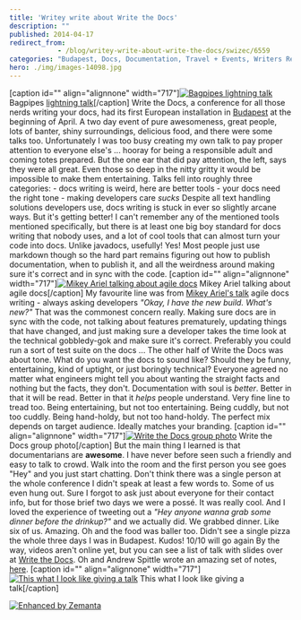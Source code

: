 ```yaml
---
title: 'Writey write about Write the Docs'
description: ""
published: 2014-04-17
redirect_from: 
            - /blog/writey-write-about-write-the-docs/swizec/6559
categories: "Budapest, Docs, Documentation, Travel + Events, Writers Resources"
hero: ./img/images-14098.jpg
---
```

\[caption id=&quot;&quot; align=&quot;alignnone&quot; width=&quot;717&quot;][![Bagpipes lightning talk](./img/images-14098.jpg "Bagpipes lightning talk")](https://www.flickr.com/photos/122201294@N05/13619435963/in/photostream/) Bagpipes [lightning talk](http://en.wikipedia.org/wiki/Lightning_talk "Lightning talk")\[/caption] Write the Docs, a conference for all those nerds writing your docs, had its first European installation in [Budapest](<http://maps.google.com/maps?ll=47.4719444444,19.0502777778&spn=0.1,0.1&q=47.4719444444,19.0502777778 (Budapest)&t=h> "Budapest") at the beginning of April. A two day event of pure awesomeness, great people, lots of banter, shiny surroundings, delicious food, and there were some talks too. Unfortunately I was too busy creating my own talk to pay proper attention to everyone else&#x27;s ... hooray for being a responsible adult and coming totes prepared. But the one ear that did pay attention, the left, says they were all great. Even those so deep in the nitty gritty it would be impossible to make them entertaining. Talks fell into roughly three categories: - docs writing is weird, here are better tools - your docs need the right tone - making developers care _sucks_ Despite all text handling solutions developers use, docs writing is stuck in ever so slightly arcane ways. But it&#x27;s getting better! I can&#x27;t remember any of the mentioned tools mentioned specifically, but there is at least one big boy standard for docs writing that nobody uses, and a lot of cool tools that can almost turn your code into docs. Unlike javadocs, usefully! Yes! Most people just use markdown though so the hard part remains figuring out how to publish documentation, when to publish it, and all the weirdness around making sure it&#x27;s correct and in sync with the code. \[caption id=&quot;&quot; align=&quot;alignnone&quot; width=&quot;717&quot;][![Mikey Ariel talking about agile docs](./img/images-14099.jpg "Mikey Ariel talking about agile docs")](https://www.flickr.com/photos/an3ssen/13564644644/in/set-72157643227881314/) Mikey Ariel talking about agile docs\[/caption] My favourite line was from [Mikey Ariel&#x27;s talk](http://docs.writethedocs.org/2014/eu/talks/#mikey-ariel-your-personal-tech-writing-agile-manifesto-or-scrum-is-not-a-4-character-word) agile docs writing - always asking developers _&quot;Okay, I have the new build. What&#x27;s new?&quot;_ That was the commonest concern really. Making sure docs are in sync with the code, not talking about features prematurely, updating things that have changed, and just making sure a developer takes the time look at the technical gobbledy-gok and make sure it&#x27;s correct. Preferably you could run a sort of test suite on the docs ... The other half of Write the Docs was about tone. What do you want the docs to sound like? Should they be funny, entertaining, kind of uptight, or just boringly technical? Everyone agreed no matter what engineers might tell you about wanting the straight facts and nothing but the facts, they don&#x27;t. Documentation with soul is _better_. Better in that it will be read. Better in that it _helps_ people understand. Very fine line to tread too. Being entertaining, but not too entertaining. Being cuddly, but not too cuddly. Being hand-holdy, but not too hand-holdy. The perfect mix depends on target audience. Ideally matches your branding. \[caption id=&quot;&quot; align=&quot;alignnone&quot; width=&quot;717&quot;][![Write the Docs group photo](./img/images-14100.jpg "Write the Docs group photo")](https://www.flickr.com/photos/122201294@N05/13618999433/) Write the Docs group photo\[/caption] But the main thing I learned is that documentarians are **awesome**. I have never before seen such a friendly and easy to talk to crowd. Walk into the room and the first person you see goes &quot;Hey&quot; and you just start chatting. Don&#x27;t think there was a single person at the whole conference I didn&#x27;t speak at least a few words to. Some of us even hung out. Sure I forgot to ask just about everyone for their contact info, but for those brief two days we were a possé. It was really cool. And I loved the experience of tweeting out a _&quot;Hey anyone wanna grab some dinner before the drinkup?&quot;_ and we actually did. We grabbed dinner. Like six of us. Amazing. Oh and the food was baller too. Didn&#x27;t see a single pizza the whole three days I was in Budapest. Kudos! 10/10 will go again By the way, videos aren&#x27;t online yet, but you can see a list of talk with slides over at [Write the Docs](http://docs.writethedocs.org/2014/eu/talks/). Oh and Andrew Spittle wrote an amazing set of notes, [here](http://andrewspittle.com/). \[caption id=&quot;&quot; align=&quot;alignnone&quot; width=&quot;717&quot;][![This what I look like giving a talk](./img/images-14102.jpg "This what I look like giving a talk")](https://www.flickr.com/photos/122201294@N05/13619010263/in/photostream/) This what I look like giving a talk\[/caption]

[![Enhanced by Zemanta](http://img.zemanta.com/zemified_e.png?x-id=14ae67ee-aaa1-4867-aa04-26a09ecc0204)](http://www.zemanta.com/?px "Enhanced by Zemanta")
